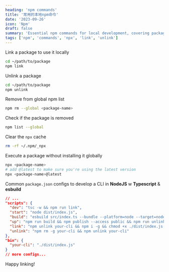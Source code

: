 ```yaml
---
heading: 'npm commands'
title: '常用的本地npm命令'
date: '2023-09-26'
icon: 'Npm'
draft: false
summary: 'Essential npm commands for local development, covering package installation, version control, and script management.'
tags: ['npm', 'commands', 'npx', 'link', 'unlink']
---
```


Link a package to use it locally

```bash
cd ~/path/to/package
npm link
```

Unlink a package

```bash
cd ~/path/to/package
npm unlink
```

Remove from global npm list

```bash
npm rm --global <package-name>
```

Check if the package is removed

```bash
npm list --global
```

Clear the `npx` cache

```bash
rm -rf ~/.npm/_npx
```

Execute a package without installing it globally

```bash
npx <package-name>
# add @latest to make sure you're using the latest version
npx <package-name>@latest
```

Common `package.json` configs to develop a CLI in **NodeJS** w **Typescript** & **esbuild**

```json:package.json showLineNumbers
// ...
"scripts": {
  "dev": "tsc -w && npm run link",
  "start": "node dist/index.js",
  "build": "esbuild src/index.ts --bundle --platform=node --target=node18 --outfile=dist/index.js",
  "up": "npm run build && npm publish --access public && npm run unlink",
  "link": "npm unlink your-cli && npm i -g && chmod +x ./dist/index.js && npm link your-cli",
  "unlink": "npm rm -g your-cli && npm unlink your-cli"
},
"bin": {
  "your-cli": "./dist/index.js"
}
// more configs...
```

Happy linking! <Twemoji emoji="clinking-beer-mugs" />
